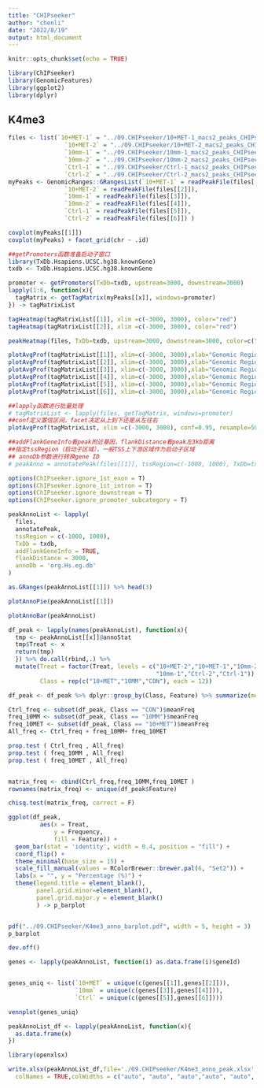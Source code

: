 ```yaml
---
title: "CHIPseeker"
author: "chenli"
date: "2022/8/19"
output: html_document
---
```


```r
knitr::opts_chunk$set(echo = TRUE)
```

```r
library(ChIPseeker)
library(GenomicFeatures)
library(ggplot2)
library(dplyr)
```

## K4me3
```r
files <- list(`10+MET-1` = "../09.CHIPseeker/10+MET-1_macs2_peaks_CHIPseeker.bed",
                `10+MET-2` = "../09.CHIPseeker/10+MET-2_macs2_peaks_CHIPseeker.bed",
                `10mm-1` = "../09.CHIPseeker/10mm-1_macs2_peaks_CHIPseeker.bed",
                `10mm-2` = "../09.CHIPseeker/10mm-2_macs2_peaks_CHIPseeker.bed",
                `Ctrl-1` = "../09.CHIPseeker/Ctrl-1_macs2_peaks_CHIPseeker.bed",
                `Ctrl-2` = "../09.CHIPseeker/Ctrl-2_macs2_peaks_CHIPseeker.bed" )
myPeaks <- GenomicRanges::GRangesList(`10+MET-1` = readPeakFile(files[[1]]),
                `10+MET-2` = readPeakFile(files[[2]]),
                `10mm-1` = readPeakFile(files[[3]]),
                `10mm-2` = readPeakFile(files[[4]]),
                `Ctrl-1` = readPeakFile(files[[5]]),
                `Ctrl-2` = readPeakFile(files[[6]]) )


```


```r
covplot(myPeaks[[1]])
covplot(myPeaks) + facet_grid(chr ~ .id)
```




```r
##getPromoters函数准备启动子窗口
library(TxDb.Hsapiens.UCSC.hg38.knownGene)
txdb <- TxDb.Hsapiens.UCSC.hg38.knownGene

promoter <- getPromoters(TxDb=txdb, upstream=3000, downstream=3000)
lapply(1:6, function(x){
  tagMatrix <- getTagMatrix(myPeaks[[x]], windows=promoter)
}) -> tagMatrixList

tagHeatmap(tagMatrixList[[1]], xlim =c(-3000, 3000), color="red") 
tagHeatmap(tagMatrixList[[2]], xlim =c(-3000, 3000), color="red")
```




```r
peakHeatmap(files, TxDb=txdb, upstream=3000, downstream=3000, color=c("#6495ED","#6495ED","#FFA500","#FFA500","#228B22","#228B22"))
```

```r
plotAvgProf(tagMatrixList[[1]], xlim=c(-3000, 3000),xlab="Genomic Region (5'->3')", ylab = "Read Count Frequency")
plotAvgProf(tagMatrixList[[2]], xlim=c(-3000, 3000),xlab="Genomic Region (5'->3')", ylab = "Read Count Frequency")
plotAvgProf(tagMatrixList[[3]], xlim=c(-3000, 3000),xlab="Genomic Region (5'->3')", ylab = "Read Count Frequency")
plotAvgProf(tagMatrixList[[4]], xlim=c(-3000, 3000),xlab="Genomic Region (5'->3')", ylab = "Read Count Frequency")
plotAvgProf(tagMatrixList[[5]], xlim=c(-3000, 3000),xlab="Genomic Region (5'->3')", ylab = "Read Count Frequency")
plotAvgProf(tagMatrixList[[6]], xlim=c(-3000, 3000),xlab="Genomic Region (5'->3')", ylab = "Read Count Frequency")
```

```r
##lapply函数进行批量处理
# tagMatrixList <- lapply(files, getTagMatrix, windows=promoter)
##conf定义置信区间，facet决定从上到下还是从左往右
plotAvgProf(tagMatrixList, xlim =c(-3000, 3000), conf=0.95, resample=500, facet="column")
```





```r
##addFlankGeneInfo看peak附近基因，flankDistance看peak左3kb距离
##指定tssRegion（启动子区域），一般TSS上下游区域作为启动子区域
## annoDb参数进行转换gene ID
# peakAnno = annotatePeak(files[[1]], tssRegion=c(-1000, 1000), TxDb=txdb, addFlankGeneInfo=TRUE, flankDistance=3000, annoDb = 'org.Hs.eg.db')

options(ChIPseeker.ignore_1st_exon = T)
options(ChIPseeker.ignore_1st_intron = T)
options(ChIPseeker.ignore_downstream = T)
options(ChIPseeker.ignore_promoter_subcategory = T)

peakAnnoList <- lapply(
  files,
  annotatePeak,
  tssRegion = c(-1000, 1000),
  TxDb = txdb,
  addFlankGeneInfo = TRUE,
  flankDistance = 3000,
  annoDb = 'org.Hs.eg.db'
)

as.GRanges(peakAnnoList[[1]]) %>% head(3)

```



```r
plotAnnoPie(peakAnnoList[[1]])

```


```r
plotAnnoBar(peakAnnoList)
```





```r


df_peak <- lapply(names(peakAnnoList), function(x){
  tmp <- peakAnnoList[[x]]@annoStat
  tmp$Treat <- x
  return(tmp)
  }) %>% do.call(rbind,.) %>% 
  mutate(Treat = factor(Treat, levels = c("10+MET-2","10+MET-1","10mm-2",
                                          "10mm-1","Ctrl-2","Ctrl-1")),
         Class = rep(c("10+MET","10MM","CON"), each = 12))

df_peak <- df_peak %>% dplyr::group_by(Class, Feature) %>% summarize(meanFreq = mean(Frequency)) %>% data.frame()

Ctrl_freq <- subset(df_peak, Class == "CON")$meanFreq
freq_10MM <- subset(df_peak, Class == "10MM")$meanFreq
freq_10MET <- subset(df_peak, Class == "10+MET")$meanFreq
All_freq <- Ctrl_freq + freq_10MM+ freq_10MET

prop.test ( Ctrl_freq , All_freq)
prop.test ( freq_10MM , All_freq)
prop.test ( freq_10MET , All_freq)


matrix_freq <- cbind(Ctrl_freq,freq_10MM,freq_10MET )
rownames(matrix_freq) <- unique(df_peak$Feature)

chisq.test(matrix_freq, correct = F)

```


```r

ggplot(df_peak,
         aes(x = Treat,
             y = Frequency,
             fill = Feature)) +
  geom_bar(stat = 'identity', width = 0.4, position = "fill") +
  coord_flip() +
  theme_minimal(base_size = 15) +
  scale_fill_manual(values = RColorBrewer::brewer.pal(6, "Set2")) +
  labs(x = "", y = "Percentage (%)") +
  theme(legend.title = element_blank(),
        panel.grid.minor=element_blank(),
        panel.grid.major.y = element_blank()
        ) -> p_barplot


pdf("../09.CHIPseeker/K4me3_anno_barplot.pdf", width = 5, height = 3)
p_barplot

dev.off()


```







```r
genes <- lapply(peakAnnoList, function(i) as.data.frame(i)$geneId)


genes_uniq <- list(`10+MET` = unique(c(genes[[1]],genes[[2]])), 
                   `10mm` = unique(c(genes[[3]],genes[[4]])),
                   `Ctrl` = unique(c(genes[[5]],genes[[6]])))

vennplot(genes_uniq)

```


```r

peakAnnoList_df <- lapply(peakAnnoList, function(x){
  as.data.frame(x)
})
```



```r

library(openxlsx)

write.xlsx(peakAnnoList_df,file='./09.CHIPseeker/K4me3_anno_peak.xlsx',
  colNames = TRUE,colWidths = c("auto", "auto", "auto","auto", "auto", "auto"))
```











